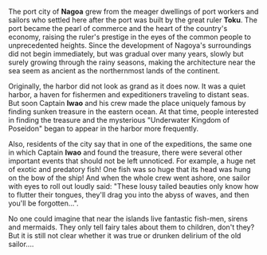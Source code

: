 The port city of **Nagoa** grew from the meager dwellings of port workers and sailors who settled here after the port was built by the great ruler **Toku**.
The port became the pearl of commerce and the heart of the country's economy, raising the ruler's prestige in the eyes of the common people to unprecedented heights.
Since the development of Nagoya's surroundings did not begin immediately, but was gradual over many years, slowly but surely growing through the rainy seasons, making the architecture near the sea seem as ancient as the northernmost lands of the continent.

Originally, the harbor did not look as grand as it does now.
It was a quiet harbor, a haven for fishermen and expeditioners traveling to distant seas.
But soon Captain **Iwao** and his crew made the place uniquely famous by finding sunken treasure in the eastern ocean. At that time, people interested in finding the treasure and the mysterious "Underwater Kingdom of Poseidon" began to appear in the harbor more frequently.

Also, residents of the city say that in one of the expeditions, the same one in which Captain **Iwao** and found the treasure, there were several other important events that should not be left unnoticed.
For example, a huge net of exotic and predatory fish! One fish was so huge that its head was hung on the bow of the ship! And when the whole crew went ashore, one sailor with eyes to roll out loudly said: "These lousy tailed beauties only know how to flutter their tongues, they'll drag you into the abyss of waves, and then you'll be forgotten...".

No one could imagine that near the islands live fantastic fish-men, sirens and mermaids.
They only tell fairy tales about them to children, don't they?
But it is still not clear whether it was true or drunken delirium of the old sailor....